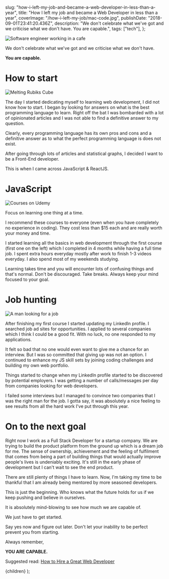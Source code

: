 
  slug: "how-i-left-my-job-and-became-a-web-developer-in-less-than-a-year",
  title: "How I left my job and became a Web Developer in less than a year",
  coverImage: "/how-i-left-my-job/mac-code.jpg",
  publishDate: "2018-09-01T23:41:20.436Z",
  description:
    "We don't celebrate what we've got and we criticise what we don't have. You are capable.",
  tags: ["tech"],
};

![Software engineer working in a cafe](/img/blog/how-i-left-my-job-and-became-a-web-developer-in-less-than-a-year/software-engr-cafe.png "Software engineer working in a cafe")

We don't celebrate what we've got and we criticise what we don't have.

**You are capable.**

# How to start

![Melting Rubiks Cube](/img/blog/how-i-left-my-job-and-became-a-web-developer-in-less-than-a-year/rubiks-cube.png "Melting Rubiks Cube")

The day I started dedicating myself to learning web development, I did not know how to start. I began by looking for answers on what is the best programming language to learn. Right off the bat I was bombarded with a lot of opinionated articles and I was not able to find a definitive answer to my question.

Clearly, every programming language has its own pros and cons and a definitive answer as to what the perfect programming language is does not exist.

After going through lots of articles and statistical graphs, I decided I want to be a Front-End developer.

This is when I came across JavaScript & ReactJS.

# JavaScript

![Courses on Udemy](/img/blog/how-i-left-my-job-and-became-a-web-developer-in-less-than-a-year/udemy-code.png "Courses on Udemy")

Focus on learning one thing at a time.

I recommend these courses to everyone (even when you have completely no experience in coding). They cost less than \$15 each and are really worth your money and time.

I started learning all the basics in web development through the first course (first one on the left) which I completed in 4 months while having a full time job. I spent extra hours everyday mostly after work to finish 1-3 videos everyday. I also spend most of my weekends studying.

Learning takes time and you will encounter lots of confusing things and that's normal. Don't be discouraged. Take breaks. Always keep your mind focused to your goal.

# Job hunting

![A man looking for a job](/img/blog/how-i-left-my-job-and-became-a-web-developer-in-less-than-a-year/job-hunting.png "A man looking for a job")

After finishing my first course I started updating my LinkedIn profile. I searched job ad sites for opportunities. I applied to several companies which I think I could be a good fit. With no luck, no one responded to my applications.

It felt so bad that no one would even want to give me a chance for an interview. But I was so committed that giving up was not an option. I continued to enhance my JS skill sets by joining coding challenges and building my own web portfolio.

Things started to change when my LinkedIn profile started to be discovered by potential employers. I was getting a number of calls/messages per day from companies looking for web developers.

I failed some interviews but I managed to convince two companies that I was the right man for the job. I gotta say, it was absolutely a nice feeling to see results from all the hard work I've put through this year.

# On to the next goal

Right now I work as a Full Stack Developer for a startup company. We are trying to build the product platform from the ground up which is a dream job for me. The sense of ownership, achievement and the feeling of fulfilment that comes from being a part of building things that would actually improve people's lives is undeniably exciting. It's still in the early phase of development but I can't wait to see the end product.

There are still plenty of things I have to learn. Now, I'm taking my time to be thankful that I am already being mentored by more seasoned developers.

This is just the beginning. Who knows what the future holds for us if we keep pushing and believe in ourselves.

It is absolutely mind-blowing to see how much we are capable of.

We just have to get started.

Say yes now and figure out later. Don't let your inability to be perfect prevent you from starting.

Always remember,

**YOU ARE CAPABLE.**

Suggested read: [How to Hire a Great Web Developer](https://www.toptal.com/web#hiring-guide)

  <BlogLayout meta={meta}>{children}</BlogLayout>
);
